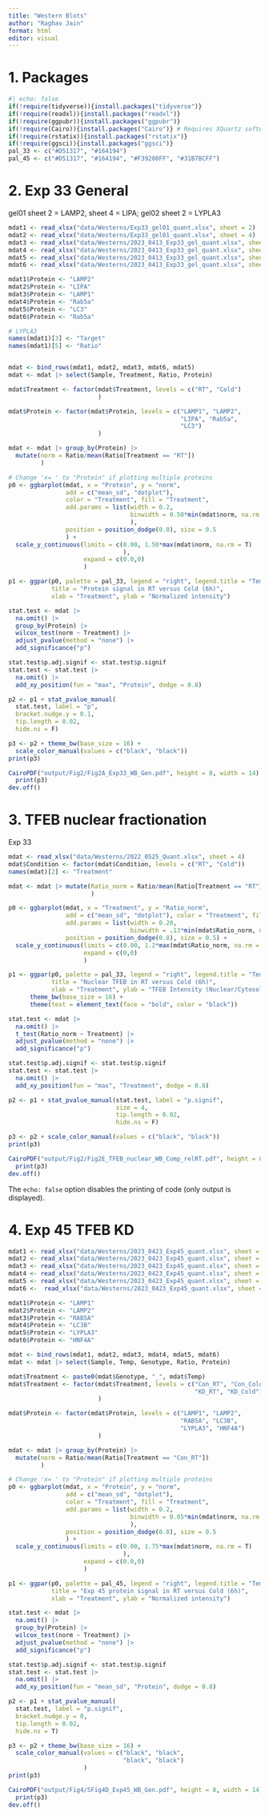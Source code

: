 ```yaml
---
title: "Western Blots"
author: "Raghav Jain"
format: html
editor: visual
---
```


# 1. Packages

```r
#| echo: false
if(!require(tidyverse)){install.packages("tidyverse")}
if(!require(readxl)){install.packages("readxl")}
if(!require(ggpubr)){install.packages("ggpubr")}
if(!require(Cairo)){install.packages("Cairo")} # Requires XQuartz software on MacOS
if(!require(rstatix)){install.packages("rstatix")}
if(!require(ggsci)){install.packages("ggsci")} 
pal_33 <- c("#D51317", "#164194")
pal_45 <- c("#D51317", "#164194", "#F39200FF", "#31B7BCFF")
```

# 2. Exp 33 General

gel01 sheet 2 = LAMP2, sheet 4 = LIPA; gel02 sheet 2 = LYPLA3

```r
mdat1 <- read_xlsx("data/Westerns/Exp33_gel01_quant.xlsx", sheet = 2)
mdat2 <- read_xlsx("data/Westerns/Exp33_gel01_quant.xlsx", sheet = 4)
mdat3 <- read_xlsx("data/Westerns/2023_0413_Exp33_gel_quant.xlsx", sheet = 1)
mdat4 <- read_xlsx("data/Westerns/2023_0413_Exp33_gel_quant.xlsx", sheet = 2)
mdat5 <- read_xlsx("data/Westerns/2023_0413_Exp33_gel_quant.xlsx", sheet = 3)
mdat6 <- read_xlsx("data/Westerns/2023_0413_Exp33_gel_quant.xlsx", sheet = "Rab5a_01")

mdat1$Protein <- "LAMP2"
mdat2$Protein <- "LIPA"
mdat3$Protein <- "LAMP1"
mdat4$Protein <- "Rab5a"
mdat5$Protein <- "LC3"
mdat6$Protein <- "Rab5a"

# LYPLA3
names(mdat1)[3] <- "Target"
names(mdat1)[5] <- "Ratio"


mdat <- bind_rows(mdat1, mdat2, mdat3, mdat6, mdat5)
mdat <- mdat |> select(Sample, Treatment, Ratio, Protein)

mdat$Treatment <- factor(mdat$Treatment, levels = c("RT", "Cold")
                         )

mdat$Protein <- factor(mdat$Protein, levels = c("LAMP1", "LAMP2",
                                                "LIPA", "Rab5a", 
                                                "LC3")
                         )

mdat <- mdat |> group_by(Protein) |> 
  mutate(norm = Ratio/mean(Ratio[Treatment == "RT"])
         ) 

# Change 'x= ' to "Protein" if plotting multiple proteins 
p0 <- ggbarplot(mdat, x = "Protein", y = "norm", 
                add = c("mean_sd", "dotplot"), 
                color = "Treatment", fill = "Treatment", 
                add.params = list(width = 0.2,
                                  binwidth = 0.50*min(mdat$norm, na.rm = T)
                                  ),
                position = position_dodge(0.8), size = 0.5
                ) +
  scale_y_continuous(limits = c(0.00, 1.50*max(mdat$norm, na.rm = T)
                                ),
                     expand = c(0.0,0)
                     )

p1 <- ggpar(p0, palette = pal_33, legend = "right", legend.title = "Temperature", 
            title = "Protein signal in RT versus Cold (6h)",  
            xlab = "Treatment", ylab = "Normalized intensity") 

stat.test <- mdat |>
  na.omit() |>
  group_by(Protein) |>
  wilcox_test(norm ~ Treatment) |>
  adjust_pvalue(method = "none") |>
  add_significance("p")

stat.test$p.adj.signif <- stat.test$p.signif
stat.test <- stat.test |>
  na.omit() |>
  add_xy_position(fun = "max", "Protein", dodge = 0.8) 

p2 <- p1 + stat_pvalue_manual(
  stat.test, label = "p",
  bracket.nudge.y = 0.1,
  tip.length = 0.02, 
  hide.ns = F)

p3 <- p2 + theme_bw(base_size = 16) +
  scale_color_manual(values = c("black", "black"))
print(p3)

CairoPDF("output/Fig2/Fig2A_Exp33_WB_Gen.pdf", height = 8, width = 14)
  print(p3)
dev.off()
```

# 3. TFEB nuclear fractionation

Exp 33

```r
mdat <- read_xlsx("data/Westerns/2022_0525_Quant.xlsx", sheet = 4)
mdat$Condition <- factor(mdat$Condition, levels = c("RT", "Cold"))
names(mdat)[2] <- "Treatment"

mdat <- mdat |> mutate(Ratio_norm = Ratio/mean(Ratio[Treatment == "RT"])
                       )

p0 <- ggbarplot(mdat, x = "Treatment", y = "Ratio_norm", 
                add = c("mean_sd", "dotplot"), color = "Treatment", fill = "Treatment", 
                add.params = list(width = 0.20, 
                                  binwidth = .13*min(mdat$Ratio_norm, na.rm = T)),
                position = position_dodge(0.8), size = 0.5) +
  scale_y_continuous(limits = c(0.00, 1.2*max(mdat$Ratio_norm, na.rm = T)),
                     expand = c(0,0)
                     )

p1 <- ggpar(p0, palette = pal_33, legend = "right", legend.title = "Temperature", 
            title = "Nuclear TFEB in RT versus Cold (6h)",  
            xlab = "Treatment", ylab = "TFEB Intensity (Nuclear/Cytosolic)") + 
      theme_bw(base_size = 16) + 
      theme(text = element_text(face = "bold", color = "black"))

stat.test <- mdat |>
  na.omit() |>
  t_test(Ratio_norm ~ Treatment) |>
  adjust_pvalue(method = "none") |>
  add_significance("p")

stat.test$p.adj.signif <- stat.test$p.signif
stat.test <- stat.test |>
  na.omit() |>
  add_xy_position(fun = "max", "Treatment", dodge = 0.8) 

p2 <- p1 + stat_pvalue_manual(stat.test, label = "p.signif",
                              size = 4,
                              tip.length = 0.02, 
                              hide.ns = F)

p3 <- p2 + scale_color_manual(values = c("black", "black"))
print(p3)

CairoPDF("output/Fig2/Fig2E_TFEB_nuclear_WB_Comp_relRT.pdf", height = 8, width = 12)
  print(p3)
dev.off()

```

The `echo: false` option disables the printing of code (only output is displayed).

# 4. Exp 45 TFEB KD
```r
mdat1 <- read_xlsx("data/Westerns/2023_0423_Exp45_quant.xlsx", sheet = "LAMP1")
mdat2 <- read_xlsx("data/Westerns/2023_0423_Exp45_quant.xlsx", sheet = "LAMP2")
mdat3 <- read_xlsx("data/Westerns/2023_0423_Exp45_quant.xlsx", sheet = "RAB5A")
mdat4 <- read_xlsx("data/Westerns/2023_0423_Exp45_quant.xlsx", sheet = "LC3")
mdat5 <- read_xlsx("data/Westerns/2023_0423_Exp45_quant.xlsx", sheet = "LYPLA3")
mdat6 <-  read_xlsx("data/Westerns/2023_0423_Exp45_quant.xlsx", sheet = "HNF4A")

mdat1$Protein <- "LAMP1"
mdat2$Protein <- "LAMP2"
mdat3$Protein <- "RAB5A"
mdat4$Protein <- "LC3B"
mdat5$Protein <- "LYPLA3"
mdat6$Protein <- "HNF4A"

mdat <- bind_rows(mdat1, mdat2, mdat3, mdat4, mdat5, mdat6)
mdat <- mdat |> select(Sample, Temp, Genotype, Ratio, Protein)

mdat$Treatment <- paste0(mdat$Genotype, "_", mdat$Temp)
mdat$Treatment <- factor(mdat$Treatment, levels = c("Con_RT", "Con_Cold",
                                                    "KD_RT", "KD_Cold")
                         )

mdat$Protein <- factor(mdat$Protein, levels = c("LAMP1", "LAMP2",
                                                "RAB5A", "LC3B", 
                                                "LYPLA3", "HNF4A")
                         )

mdat <- mdat |> group_by(Protein) |> 
  mutate(norm = Ratio/mean(Ratio[Treatment == "Con_RT"])
         ) 

# Change 'x= ' to "Protein" if plotting multiple proteins 
p0 <- ggbarplot(mdat, x = "Protein", y = "norm", 
                add = c("mean_sd", "dotplot"), 
                color = "Treatment", fill = "Treatment", 
                add.params = list(width = 0.2,
                                  binwidth = 0.05*min(mdat$norm, na.rm = T)
                                  ),
                position = position_dodge(0.8), size = 0.5
                ) +
  scale_y_continuous(limits = c(0.00, 1.75*max(mdat$norm, na.rm = T)
                                ),
                     expand = c(0.0,0)
                     )

p1 <- ggpar(p0, palette = pal_45, legend = "right", legend.title = "Temperature", 
            title = "Exp 45 protein signal in RT versus Cold (6h)",  
            xlab = "Treatment", ylab = "Normalized intensity") 

stat.test <- mdat |>
  na.omit() |>
  group_by(Protein) |>
  wilcox_test(norm ~ Treatment) |>
  adjust_pvalue(method = "none") |>
  add_significance("p")

stat.test$p.adj.signif <- stat.test$p.signif
stat.test <- stat.test |>
  na.omit() |>
  add_xy_position(fun = "mean_sd", "Protein", dodge = 0.8) 

p2 <- p1 + stat_pvalue_manual(
  stat.test, label = "p.signif",
  bracket.nudge.y = 0,
  tip.length = 0.02, 
  hide.ns = T)

p3 <- p2 + theme_bw(base_size = 16) +
  scale_color_manual(values = c("black", "black",
                                "black", "black")
                     )
print(p3)

CairoPDF("output/Fig4/SFig4D_Exp45_WB_Gen.pdf", height = 8, width = 14)
  print(p3)
dev.off()
```

